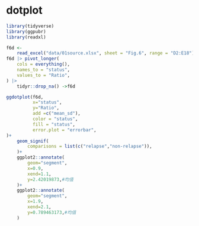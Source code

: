 # dotplot

```r
library(tidyverse)
library(ggpubr)
library(readxl)
```

```r

f6d <-
    read_excel("data/01source.xlsx", sheet = "Fig.6", range = "D2:E18")
f6d |> pivot_longer(
    cols = everything(),
    names_to = "status",
    values_to = "Ratio",
) |> 
    tidyr::drop_na() ->f6d
```

```r
ggdotplot(f6d,
          x="status",
          y="Ratio",
          add =c("mean_sd"),
          color = "status",
          fill = "status",
          error.plot = "errorbar",
)+
    geom_signif(
        comparisons = list(c("relapse","non-relapse")),
    )+
    ggplot2::annotate(
        geom="segment",
        x=0.9,
        xend=1.1,
        y=2.42019873,#均值
    )+
    ggplot2::annotate(
        geom="segment",
        x=1.9,
        xend=2.1,
        y=0.789463173,#均值
    )

```
